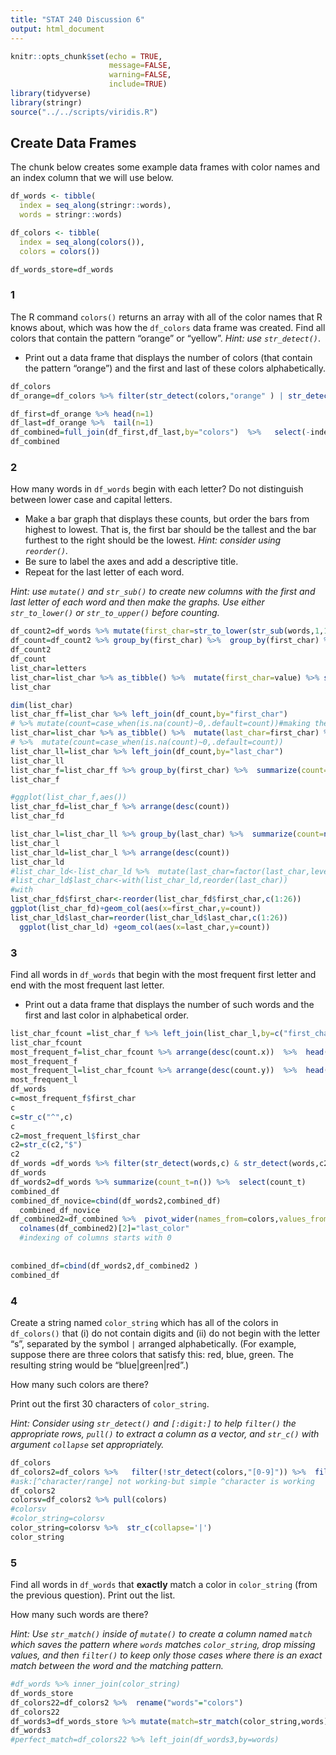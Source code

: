 ```yaml
---
title: "STAT 240 Discussion 6"
output: html_document
---
```


```r
knitr::opts_chunk$set(echo = TRUE,
                      message=FALSE,
                      warning=FALSE,
                      include=TRUE)
library(tidyverse)
library(stringr)
source("../../scripts/viridis.R")
```

## Create Data Frames

The chunk below creates some example data frames with color names and an index column that we will use below.

```r
df_words <- tibble(
  index = seq_along(stringr::words),
  words = stringr::words)

df_colors <- tibble(
  index = seq_along(colors()),
  colors = colors())
```

```r
df_words_store=df_words
```
### 1

The R command `colors()` returns an array with all of the color names that R knows about, which was how the `df_colors` data frame was created. Find all colors that contain the pattern "orange" or "yellow". *Hint: use `str_detect()`*. 

- Print out a data frame that displays the number of colors (that contain the pattern "orange") and the first and last of these colors alphabetically.

```r
df_colors
df_orange=df_colors %>% filter(str_detect(colors,"orange" ) | str_detect(colors,"yellow" ) ) 

df_first=df_orange %>% head(n=1)
df_last=df_orange %>%  tail(n=1)
df_combined=full_join(df_first,df_last,by="colors")  %>%   select(-index.x,-index.y) %>%  arrange(colors)
df_combined
```

### 2

How many words in `df_words` begin with each letter? Do not distinguish between lower case and capital letters. 

- Make a bar graph that displays these counts, but order the bars from highest to lowest.  That is, the first bar should be the tallest and the bar furthest to the right should be the lowest. *Hint: consider using `reorder()`.*
- Be sure to label the axes and add a descriptive title.
- Repeat for the last letter of each word. 

*Hint: use `mutate()` and `str_sub()` to create new columns with the first and last letter of each word and then make the graphs. Use either `str_to_lower()` or `str_to_upper()` before counting.*

```r
df_count2=df_words %>% mutate(first_char=str_to_lower(str_sub(words,1,1)),last_char=str_to_lower(str_sub(words,-1,-1))) 
df_count=df_count2 %>% group_by(first_char) %>%  group_by(first_char) %>% mutate(count=n()) %>%  ungroup() %>% group_by(last_char) %>%  mutate(count2=n()) 
df_count2
df_count
list_char=letters
list_char=list_char %>% as_tibble() %>%  mutate(first_char=value) %>% select(-value)
list_char

dim(list_char)
list_char_ff=list_char %>% left_join(df_count,by="first_char")
# %>% mutate(count=case_when(is.na(count)~0,.default=count))#making the count of characters 0 when they are NA
list_char=list_char %>% as_tibble() %>%  mutate(last_char=first_char) %>% select(-first_char) 
# %>%  mutate(count=case_when(is.na(count)~0,.default=count))
list_char_ll=list_char %>% left_join(df_count,by="last_char") 
list_char_ll
list_char_f=list_char_ff %>% group_by(first_char) %>%  summarize(count=n()) %>% mutate(count=case_when(count!=1~count,.default=0))
list_char_f

#ggplot(list_char_f,aes())
list_char_fd=list_char_f %>% arrange(desc(count)) 
list_char_fd

list_char_l=list_char_ll %>% group_by(last_char) %>%  summarize(count=n()) %>%  mutate(count=case_when(count!=1~count,.default=0))
list_char_l
list_char_ld=list_char_l %>% arrange(desc(count)) 
list_char_ld
#list_char_ld<-list_char_ld %>%  mutate(last_char=factor(last_char,levels=c(1:26)))
#list_char_ld$last_char<-with(list_char_ld,reorder(last_char))
#with
list_char_fd$first_char<-reorder(list_char_fd$first_char,c(1:26))
ggplot(list_char_fd)+geom_col(aes(x=first_char,y=count))
list_char_ld$last_char=reorder(list_char_ld$last_char,c(1:26))
  ggplot(list_char_ld) +geom_col(aes(x=last_char,y=count))
```


### 3

Find all words in `df_words` that begin with the most frequent first letter and end with the most frequent last letter. 

- Print out a data frame that displays the number of such words and the first and last color in alphabetical order. 

```r
list_char_fcount =list_char_f %>% left_join(list_char_l,by=c("first_char"="last_char"))
list_char_fcount
most_frequent_f=list_char_fcount %>% arrange(desc(count.x))  %>%  head(n=1) %>%  select(-count.y)
most_frequent_f
most_frequent_l=list_char_fcount %>% arrange(desc(count.y))  %>%  head(n=1) %>%  select(-count.x)
most_frequent_l
df_words
c=most_frequent_f$first_char
c
c=str_c("^",c)
c
c2=most_frequent_l$first_char
c2=str_c(c2,"$")
c2
df_words =df_words %>% filter(str_detect(words,c) & str_detect(words,c2))
df_words
df_words2=df_words %>% summarize(count_t=n()) %>%  select(count_t)
combined_df
combined_df_novice=cbind(df_words2,combined_df)
  combined_df_novice
df_combined2=df_combined %>%  pivot_wider(names_from=colors,values_from=colors) %>% rename("first_color"="darkorange")
  colnames(df_combined2)[2]="last_color"
  #indexing of columns starts with 0
  
  
combined_df=cbind(df_words2,df_combined2 )
combined_df
```


### 4

Create a string named `color_string` which has all of the colors in `df_colors()` that (i) do not contain digits and (ii) do not begin with the letter "s", separated by the symbol `|` arranged alphabetically.
(For example, suppose there are three colors that satisfy this:  red, blue, green.  The resulting string would be "blue|green|red".)

How many such colors are there?

Print out the first 30 characters of `color_string`.

*Hint: Consider using `str_detect()` and `[:digit:]` to help `filter()` the appropriate rows, `pull()` to extract a column as a vector, and `str_c()` with argument `collapse` set appropriately.*

```r
df_colors
df_colors2=df_colors %>%   filter(!str_detect(colors,"[0-9]")) %>%  filter(!str_detect(colors, "[s]")  )
#ask:[^character/range] not working-but simple ^character is working
df_colors2
colorsv=df_colors2 %>% pull(colors)
#colorsv
#color_string=colorsv
color_string=colorsv %>%  str_c(collapse='|')
color_string
```


### 5

Find all words in `df_words` that **exactly** match a color in `color_string` (from the previous question). Print out the list.

How many such words are there?

*Hint: Use `str_match()` inside of `mutate()` to create a column named `match` which saves the pattern where `words` matches `color_string`, drop missing values, and then `filter()` to keep only those cases where there is an exact match between the word and the matching pattern.*

```r
#df_words %>% inner_join(color_string)
df_words_store
df_colors22=df_colors2 %>%  rename("words"="colors")
df_colors22
df_words3=df_words_store %>% mutate(match=str_match(color_string,words)) %>%  drop_na()
df_words3
#perfect_match=df_colors22 %>% left_join(df_words3,by=words)

```
